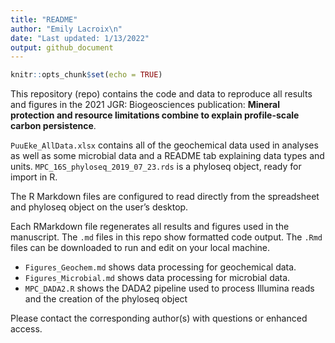 ```yaml
---
title: "README"
author: "Emily Lacroix\n"
date: "Last updated: 1/13/2022"
output: github_document
---
```


```r
knitr::opts_chunk$set(echo = TRUE)
```

This repository (repo) contains the code and data to reproduce all results and figures in the 2021 JGR: Biogeosciences publication: **Mineral protection and resource limitations combine to explain profile-scale carbon persistence**. 

`PuuEke_AllData.xlsx` contains all of the geochemical data used in analyses as well as some microbial data and a README tab explaining data types and units. `MPC_16S_phyloseq_2019_07_23.rds` is a phyloseq object, ready for import in R. 

The R Markdown files are configured to read directly from the spreadsheet and phyloseq object on the user's desktop. 

Each RMarkdown file regenerates all results and figures used in the manuscript. The `.md` files in this repo show formatted code output. The `.Rmd` files can be downloaded to run and edit on your local machine. 

* `Figures_Geochem.md` shows data processing for geochemical data. 
* `Figures_Microbial.md` shows data processing for microbial data. 
* `MPC_DADA2.R` shows the DADA2 pipeline used to process Illumina reads and the creation of the phyloseq object

Please contact the corresponding author(s) with questions or enhanced access. 